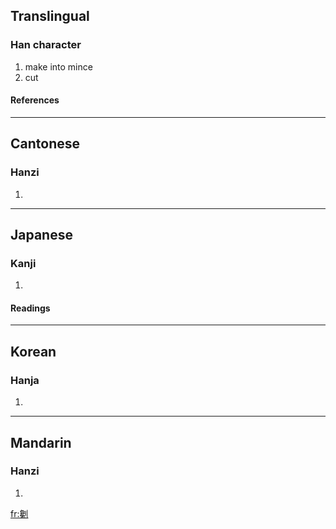 ==Translingual==
===Han character===
{{Han char|rad=刀|as=17|sn=19|four=2220<sub>0</sub>|canj=弓戈中弓 (NILN)}}
# make into mince
# cut
====References====
{{Han ref|kx=0145.380|dkj=02273|dj=0327.190|hdz=10362.180|uh=5296|ud=21142|bh=F1ED|bd=61933}}
----

==Cantonese==
===Hanzi===
{{yue-hanzi|jyut=|y=chaam5}}
# {{defn|Cantonese}}
----
==Japanese==
===Kanji===
{{ja-kanji|grade=|rs=刀17}}
# {{defn|Japanese}} 
====Readings====
{{ja-readings|on=[[さん]] (san), [[ざん]] (zan)|kun=[[たつ]] (tatsu), [[けずる]] (kezuru)}}
----
==Korean==
===Hanja===
{{ko-hanja|hangeul=참|rv=cham|mr=ch'am}}
# {{defn|Korean}}
----
==Mandarin==
===Hanzi===
{{cmn-hanzi|pin=chán (chan2)|wg=ch'an<sup>2</sup>}}
# {{defn|Mandarin}}

[[fr:劖]]
